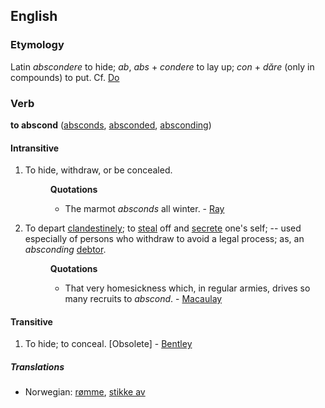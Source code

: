 ==English==
===Etymology===
Latin ''abscondere'' to hide; ''ab'', ''abs'' + ''condere'' to lay up; ''con'' + ''d&#259;re'' (only in compounds) to put. Cf. [[Do]]

===Verb===
'''to abscond''' ([[absconds]], [[absconded]], [[absconding]])

====Intransitive====
#To hide, withdraw, or be concealed.
#:'''Quotations'''
#:*The marmot ''absconds'' all winter. - [[Ray]]
#To depart [[clandestinely]]; to [[steal]] off and [[secrete]] one's self; -- used especially of persons who withdraw to avoid a legal process; as, an ''absconding'' [[debtor]].
#:'''Quotations'''
#:*That very homesickness which, in regular armies, drives so many recruits to ''abscond''. - [[Macaulay]]

====Transitive====
#To hide; to conceal. [Obsolete] - [[Bentley]]

=====Translations=====
*Norwegian: [[rømme]], [[stikke av]]